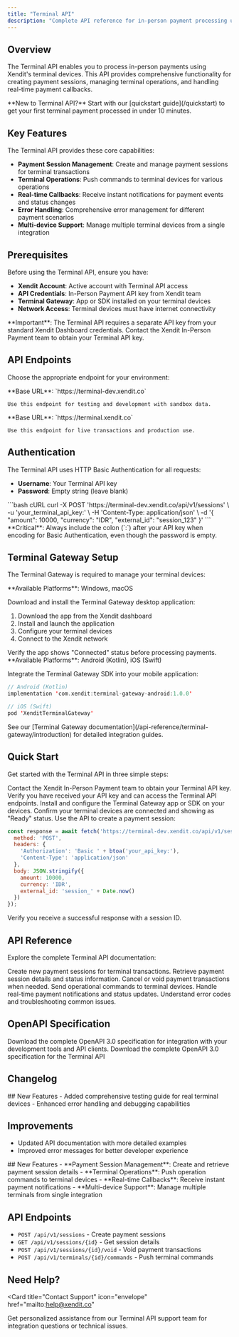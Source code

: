 ```yaml
---
title: "Terminal API"
description: "Complete API reference for in-person payment processing using Xendit terminal devices"
---
```


## Overview

The Terminal API enables you to process in-person payments using Xendit's terminal devices. This API provides comprehensive functionality for creating payment sessions, managing terminal operations, and handling real-time payment callbacks.

<Info>
**New to Terminal API?** Start with our [quickstart guide](/quickstart) to get your first terminal payment processed in under 10 minutes.
</Info>

## Key Features

The Terminal API provides these core capabilities:

- **Payment Session Management**: Create and manage payment sessions for terminal transactions
- **Terminal Operations**: Push commands to terminal devices for various operations
- **Real-time Callbacks**: Receive instant notifications for payment events and status changes
- **Error Handling**: Comprehensive error management for different payment scenarios
- **Multi-device Support**: Manage multiple terminal devices from a single integration

## Prerequisites

Before using the Terminal API, ensure you have:

- **Xendit Account**: Active account with Terminal API access
- **API Credentials**: In-Person Payment API key from Xendit team
- **Terminal Gateway**: App or SDK installed on your terminal devices
- **Network Access**: Terminal devices must have internet connectivity

<Warning>
**Important**: The Terminal API requires a separate API key from your standard Xendit Dashboard credentials. Contact the Xendit In-Person Payment team to obtain your Terminal API key.
</Warning>

## API Endpoints

Choose the appropriate endpoint for your environment:

<CardGroup cols={2}>
  <Card title="Development" icon="code">
    **Base URL**: `https://terminal-dev.xendit.co`
    
    Use this endpoint for testing and development with sandbox data.
  </Card>
  <Card title="Production" icon="globe">
    **Base URL**: `https://terminal.xendit.co`
    
    Use this endpoint for live transactions and production use.
  </Card>
</CardGroup>

## Authentication

The Terminal API uses HTTP Basic Authentication for all requests:

- **Username**: Your Terminal API key
- **Password**: Empty string (leave blank)

<RequestExample>
```bash cURL
curl -X POST 'https://terminal-dev.xendit.co/api/v1/sessions' \
  -u 'your_terminal_api_key:' \
  -H 'Content-Type: application/json' \
  -d '{
    "amount": 10000,
    "currency": "IDR",
    "external_id": "session_123"
  }'
```
</RequestExample>

<Warning>
**Critical**: Always include the colon (`:`) after your API key when encoding for Basic Authentication, even though the password is empty.
</Warning>

## Terminal Gateway Setup

The Terminal Gateway is required to manage your terminal devices:

<Tabs>
<Tab title="Desktop App">
  **Available Platforms**: Windows, macOS
  
  Download and install the Terminal Gateway desktop application:
  
  1. Download the app from the Xendit dashboard
  2. Install and launch the application
  3. Configure your terminal devices
  4. Connect to the Xendit network
  
  <Check>
  Verify the app shows "Connected" status before processing payments.
  </Check>
</Tab>

<Tab title="Mobile SDK">
  **Available Platforms**: Android (Kotlin), iOS (Swift)
  
  Integrate the Terminal Gateway SDK into your mobile application:
  
  ```kotlin
  // Android (Kotlin)
  implementation 'com.xendit:terminal-gateway-android:1.0.0'
  ```
  
  ```swift
  // iOS (Swift)
  pod 'XenditTerminalGateway'
  ```
  
  <Tip>
  See our [Terminal Gateway documentation](/api-reference/terminal-gateway/introduction) for detailed integration guides.
  </Tip>
</Tab>
</Tabs>

## Quick Start

Get started with the Terminal API in three simple steps:

<Steps>
<Step title="Get your API credentials">
  Contact the Xendit In-Person Payment team to obtain your Terminal API key.
  
  <Check>
  Verify you have received your API key and can access the Terminal API endpoints.
  </Check>
</Step>

<Step title="Set up Terminal Gateway">
  Install and configure the Terminal Gateway app or SDK on your devices.
  
  <Check>
  Confirm your terminal devices are connected and showing as "Ready" status.
  </Check>
</Step>

<Step title="Create your first payment session">
  Use the API to create a payment session:
  
  ```javascript
  const response = await fetch('https://terminal-dev.xendit.co/api/v1/sessions', {
    method: 'POST',
    headers: {
      'Authorization': 'Basic ' + btoa('your_api_key:'),
      'Content-Type': 'application/json'
    },
    body: JSON.stringify({
      amount: 10000,
      currency: 'IDR',
      external_id: 'session_' + Date.now()
    })
  });
  ```
  
  <Check>
  Verify you receive a successful response with a session ID.
  </Check>
</Step>
</Steps>

## API Reference

Explore the complete Terminal API documentation:

<CardGroup cols={2}>
<Card title="Create Payment Session" icon="plus" href="/api-reference/terminal-api/create-payment-session">
  Create new payment sessions for terminal transactions.
</Card>

<Card title="Get Payment Session" icon="search" href="/api-reference/terminal-api/get-payment-session">
  Retrieve payment session details and status information.
</Card>

<Card title="Void Payment" icon="x" href="/api-reference/terminal-api/void-payment">
  Cancel or void payment transactions when needed.
</Card>

<Card title="Push Operation Command" icon="arrow-right" href="/api-reference/terminal-api/push-operation-command">
  Send operational commands to terminal devices.
</Card>

<Card title="Payment Callbacks" icon="webhook" href="/api-reference/terminal-api/callbacks">
  Handle real-time payment notifications and status updates.
</Card>

<Card title="Error Handling" icon="exclamation-triangle" href="/api-reference/terminal-api/errors">
  Understand error codes and troubleshooting common issues.
</Card>
</CardGroup>

## OpenAPI Specification

<Note>
Download the complete OpenAPI 3.0 specification for integration with your development tools and API clients.
</Note>

<Card title="OpenAPI Specification" icon="file-code" href="/api-reference/terminal-api/openapi-spec.yaml">
  Download the complete OpenAPI 3.0 specification for the Terminal API
</Card>

## Changelog

<Update label="Version 0.4.1" description="Released August 26, 2025">
## New Features
- Added comprehensive testing guide for real terminal devices
- Enhanced error handling and debugging capabilities

## Improvements
- Updated API documentation with more detailed examples
- Improved error messages for better developer experience
</Update>

<Update label="Version 0.4.0" description="Released June 2, 2025">
## New Features
- **Payment Session Management**: Create and retrieve payment session details
- **Terminal Operations**: Push operation commands to terminal devices
- **Real-time Callbacks**: Receive instant payment notifications
- **Multi-device Support**: Manage multiple terminals from single integration

## API Endpoints
- `POST /api/v1/sessions` - Create payment sessions
- `GET /api/v1/sessions/{id}` - Get session details
- `POST /api/v1/sessions/{id}/void` - Void payment transactions
- `POST /api/v1/terminals/{id}/commands` - Push terminal commands
</Update>

## Need Help?

<Card
  title="Contact Support"
  icon="envelope"
  href="mailto:help@xendit.co"
>
  Get personalized assistance from our Terminal API support team for integration questions or technical issues.
</Card>

